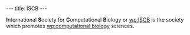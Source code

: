 ---
title: ISCB
---

'''I'''nternational '''S'''ociety for '''C'''omputational '''B'''iology or [[wp:ISCB]] is the society which promotes [[wp:computational biology]] sciences.